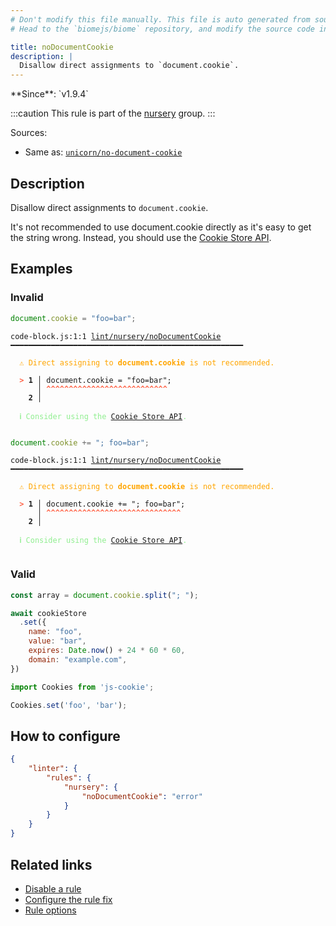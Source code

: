 ```yaml
---
# Don't modify this file manually. This file is auto generated from source, and you will lose your changes next time the website is built.
# Head to the `biomejs/biome` repository, and modify the source code in there.

title: noDocumentCookie
description: |
  Disallow direct assignments to `document.cookie`.
---
```


<Tabs>
<TabItem label="JavaScript (and super languages)" icon="seti:javascript">
**Since**: `v1.9.4`

:::caution
This rule is part of the [nursery](/linter/rules/#nursery) group.
:::

Sources: 
- Same as: <a href="https://github.com/sindresorhus/eslint-plugin-unicorn/blob/main/docs/rules/no-document-cookie.md" target="_blank"><code>unicorn/no-document-cookie</code></a>

## Description
Disallow direct assignments to `document.cookie`.

It's not recommended to use document.cookie directly as it's easy to get the string wrong.
Instead, you should use the [Cookie Store API](https://developer.mozilla.org/en-US/docs/Web/API/CookieStore).

## Examples

### Invalid

```js
document.cookie = "foo=bar";
```

<pre class="language-text"><code class="language-text">code-block.js:1:1 <a href="https://biomejs.dev/linter/rules/no-document-cookie">lint/nursery/noDocumentCookie</a> ━━━━━━━━━━━━━━━━━━━━━━━━━━━━━━━━━━━━━━━━━━━━━━━━━━━━<br /><br />  <strong><span style="color: Orange;">⚠</span></strong> <span style="color: Orange;">Direct assigning to </span><span style="color: Orange;"><strong>document.cookie</strong></span><span style="color: Orange;"> is not recommended.</span><br />  <br />  <strong><span style="color: Tomato;">&gt;</span></strong> <strong>1 │ </strong>document.cookie = &quot;foo=bar&quot;;<br />   <strong>   │ </strong><strong><span style="color: Tomato;">^</span></strong><strong><span style="color: Tomato;">^</span></strong><strong><span style="color: Tomato;">^</span></strong><strong><span style="color: Tomato;">^</span></strong><strong><span style="color: Tomato;">^</span></strong><strong><span style="color: Tomato;">^</span></strong><strong><span style="color: Tomato;">^</span></strong><strong><span style="color: Tomato;">^</span></strong><strong><span style="color: Tomato;">^</span></strong><strong><span style="color: Tomato;">^</span></strong><strong><span style="color: Tomato;">^</span></strong><strong><span style="color: Tomato;">^</span></strong><strong><span style="color: Tomato;">^</span></strong><strong><span style="color: Tomato;">^</span></strong><strong><span style="color: Tomato;">^</span></strong><strong><span style="color: Tomato;">^</span></strong><strong><span style="color: Tomato;">^</span></strong><strong><span style="color: Tomato;">^</span></strong><strong><span style="color: Tomato;">^</span></strong><strong><span style="color: Tomato;">^</span></strong><strong><span style="color: Tomato;">^</span></strong><strong><span style="color: Tomato;">^</span></strong><strong><span style="color: Tomato;">^</span></strong><strong><span style="color: Tomato;">^</span></strong><strong><span style="color: Tomato;">^</span></strong><strong><span style="color: Tomato;">^</span></strong><strong><span style="color: Tomato;">^</span></strong><br />    <strong>2 │ </strong><br />  <br />  <strong><span style="color: lightgreen;">ℹ</span></strong> <span style="color: lightgreen;">Consider using the </span><span style="color: lightgreen;"><a href="https://developer.mozilla.org/en-US/docs/Web/API/CookieStore">Cookie Store API</a></span><span style="color: lightgreen;">.</span><br />  <br /></code></pre>

```js
document.cookie += "; foo=bar";
```

<pre class="language-text"><code class="language-text">code-block.js:1:1 <a href="https://biomejs.dev/linter/rules/no-document-cookie">lint/nursery/noDocumentCookie</a> ━━━━━━━━━━━━━━━━━━━━━━━━━━━━━━━━━━━━━━━━━━━━━━━━━━━━<br /><br />  <strong><span style="color: Orange;">⚠</span></strong> <span style="color: Orange;">Direct assigning to </span><span style="color: Orange;"><strong>document.cookie</strong></span><span style="color: Orange;"> is not recommended.</span><br />  <br />  <strong><span style="color: Tomato;">&gt;</span></strong> <strong>1 │ </strong>document.cookie += &quot;; foo=bar&quot;;<br />   <strong>   │ </strong><strong><span style="color: Tomato;">^</span></strong><strong><span style="color: Tomato;">^</span></strong><strong><span style="color: Tomato;">^</span></strong><strong><span style="color: Tomato;">^</span></strong><strong><span style="color: Tomato;">^</span></strong><strong><span style="color: Tomato;">^</span></strong><strong><span style="color: Tomato;">^</span></strong><strong><span style="color: Tomato;">^</span></strong><strong><span style="color: Tomato;">^</span></strong><strong><span style="color: Tomato;">^</span></strong><strong><span style="color: Tomato;">^</span></strong><strong><span style="color: Tomato;">^</span></strong><strong><span style="color: Tomato;">^</span></strong><strong><span style="color: Tomato;">^</span></strong><strong><span style="color: Tomato;">^</span></strong><strong><span style="color: Tomato;">^</span></strong><strong><span style="color: Tomato;">^</span></strong><strong><span style="color: Tomato;">^</span></strong><strong><span style="color: Tomato;">^</span></strong><strong><span style="color: Tomato;">^</span></strong><strong><span style="color: Tomato;">^</span></strong><strong><span style="color: Tomato;">^</span></strong><strong><span style="color: Tomato;">^</span></strong><strong><span style="color: Tomato;">^</span></strong><strong><span style="color: Tomato;">^</span></strong><strong><span style="color: Tomato;">^</span></strong><strong><span style="color: Tomato;">^</span></strong><strong><span style="color: Tomato;">^</span></strong><strong><span style="color: Tomato;">^</span></strong><strong><span style="color: Tomato;">^</span></strong><br />    <strong>2 │ </strong><br />  <br />  <strong><span style="color: lightgreen;">ℹ</span></strong> <span style="color: lightgreen;">Consider using the </span><span style="color: lightgreen;"><a href="https://developer.mozilla.org/en-US/docs/Web/API/CookieStore">Cookie Store API</a></span><span style="color: lightgreen;">.</span><br />  <br /></code></pre>

### Valid

```js
const array = document.cookie.split("; ");
```

```js
await cookieStore
  .set({
    name: "foo",
    value: "bar",
    expires: Date.now() + 24 * 60 * 60,
    domain: "example.com",
})
```

```js
import Cookies from 'js-cookie';

Cookies.set('foo', 'bar');
```

## How to configure
```json title="biome.json"
{
	"linter": {
		"rules": {
			"nursery": {
				"noDocumentCookie": "error"
			}
		}
	}
}

```
## Related links

- [Disable a rule](/linter/#disable-a-lint-rule)
- [Configure the rule fix](/linter#configure-the-rule-fix)
- [Rule options](/linter/#rule-options)

</TabItem>
</Tabs>

